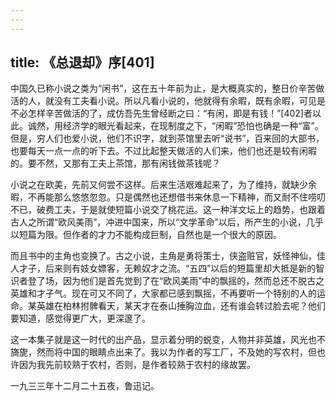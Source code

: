 ```yaml
---
---
---
```

title: 《总退却》序[401]
---




中国久已称小说之类为“闲书”，这在五十年前为止，是大概真实的，整日价辛苦做活的人，就没有工夫看小说。所以凡看小说的，他就得有余暇，既有余暇，可见是不必怎样辛苦做活的了，成仿吾先生曾经断之曰：“有闲，即是有钱！”[402]者以此。诚然，用经济学的眼光看起来，在现制度之下，“闲暇”恐怕也确是一种“富”。但是，穷人们也爱小说，他们不识字，就到茶馆里去听“说书”，百来回的大部书，也要每天一点一点的听下去。不过比起整天做活的人们来，他们也还是较有闲暇的。要不然，又那有工夫上茶馆，那有闲钱做茶钱呢？

小说之在欧美，先前又何尝不这样。后来生活艰难起来了，为了维持，就缺少余暇，不再能那么悠悠忽忽。只是偶然也还想借书来休息一下精神，而又耐不住唠叨不已，破费工夫，于是就使短篇小说交了桃花运。这一种洋文坛上的趋势，也跟着古人之所谓“欧风美雨”，冲进中国来，所以“文学革命”以后，所产生的小说，几乎以短篇为限。但作者的才力不能构成巨制，自然也是一个很大的原因。

而且书中的主角也变换了。古之小说，主角是勇将策士，侠盗赃官，妖怪神仙，佳人才子，后来则有妓女嫖客，无赖奴才之流。“五四”以后的短篇里却大抵是新的智识者登了场，因为他们是首先觉到了在“欧风美雨”中的飘摇的，然而总还不脱古之英雄和才子气。现在可又不同了，大家都已感到飘摇，不再要听一个特别的人的运命。某英雄在柏林拊髀看天，某天才在泰山捶胸泣血，还有谁会转过脸去呢？他们要知道，感觉得更广大，更深邃了。

这一本集子就是这一时代的出产品，显示着分明的蜕变，人物并非英雄，风光也不旖旎，然而将中国的眼睛点出来了。我以为作者的写工厂，不及她的写农村，但也许因为我先前较熟于农村，否则，是作者较熟于农村的缘故罢。

一九三三年十二月二十五夜，鲁迅记。